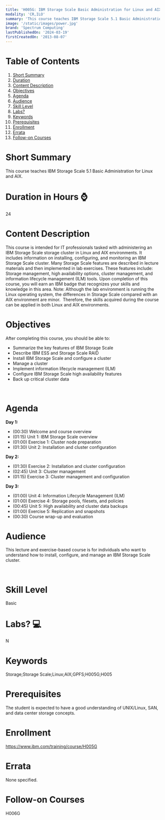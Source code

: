 ```yaml
---
title: 'H005G: IBM Storage Scale Basic Administration for Linux and AIX'
modality: 'CR,ILO'
summary: 'This course teaches IBM Storage Scale 5.1 Basic Administration for Linux and AIX.'
image: '/static/images/power.jpg'
brand: 'Spectrum Computing'
lastPublishedOn: '2024-03-19'
firstCreatedOn: '2013-08-07'
---
```

# Table of Contents
1.  [Short Summary](#short-summary)
2.  [Duration](#duration-in-hours-)
3.  [Content Description](#content-description)
4.  [Objectives](#objectives)
5.  [Agenda](#agenda)
6.  [Audience](#audience)
7.  [Skill Level](#skill-level)
8.  [Labs?](#labs-)
9.  [Keywords](#keywords)
10. [Prerequisites](#prerequisites)
11. [Enrollment](#enrollment)
12. [Errata](#errata)
13. [Follow-on Courses](#follow-on-courses)

# Short Summary
This course teaches IBM Storage Scale 5.1 Basic Administration for Linux and AIX.

# Duration in Hours ⌚
24

# Content Description
This course is intended for IT professionals tasked with administering an IBM Storage Scale storage cluster in Linux and AIX environments. It includes information on installing, configuring, and monitoring an IBM Storage Scale cluster. Many Storage Scale features are described in lecture materials and then implemented in lab exercises. These features include: Storage management, high availability options, cluster management, and information lifecycle management (ILM) tools. Upon completion of this course, you will earn an IBM badge that recognizes your skills and knowledge in this area. Note: Although the lab environment is running the Linux operating system, the differences in Storage Scale compared with an AIX environment are minor.  Therefore, the skills acquired during the course can be applied in both Linux and AIX environments.



# Objectives
After completing this course, you should be able to:

* Summarize the key features of IBM Storage Scale
* Describe IBM ESS and Storage Scale RAID
* Install IBM Storage Scale and configure a cluster
* Manage a cluster
* Implement information lifecycle management (ILM)
* Configure IBM Storage Scale high availability features
* Back up critical cluster data

 



# Agenda
**Day 1:**

* (00:30) Welcome and course overview
* (01:15) Unit 1: IBM Storage Scale overview
* (01:00) Exercise 1: Cluster node preparation
* (01:30) Unit 2: Installation and cluster configuration

**Day 2:**

* (01:30) Exercise 2: Installation and cluster configuration
* (02:45) Unit 3: Cluster management
* (01:15) Exercise 3: Cluster management and configuration

**Day 3:**  

* (01:00) Unit 4: Information Lifecycle Management (ILM)
* (01:00) Exercise 4: Storage pools, filesets, and policies
* (00:45) Unit 5: High availability and cluster data backups
* (01:00) Exercise 5: Replication and snapshots
* (00:30) Course wrap-up and evaluation


# Audience
This lecture and exercise-based course is for individuals who want to understand how to install, configure, and manage an IBM Storage Scale cluster.

 



# Skill Level
Basic

# Labs? 💻
N

# Keywords
Storage;Storage Scale;Linux;AIX;GPFS;H005G;H005

# Prerequisites
The student is expected to have a good understanding of UNIX/Linux, SAN, and data center storage concepts.



# Enrollment
https://www.ibm.com/training/course/H005G

# Errata
None specified.

# Follow-on Courses
H006G

